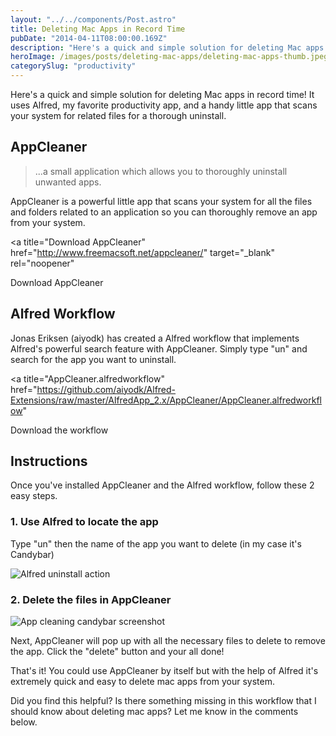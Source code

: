 ```yaml
---
layout: "../../components/Post.astro"
title: Deleting Mac Apps in Record Time
pubDate: "2014-04-11T08:00:00.169Z"
description: "Here's a quick and simple solution for deleting Mac apps in record time! It uses Alfred, my favorite productivity app"
heroImage: /images/posts/deleting-mac-apps/deleting-mac-apps-thumb.jpeg
categorySlug: "productivity"
---
```


Here's a quick and simple solution for deleting Mac apps in record time! It uses Alfred, my favorite productivity app, and a handy little app that scans your system for related files for a thorough uninstall.

## AppCleaner

> ...a small application which allows you to thoroughly uninstall unwanted apps.

AppCleaner is a powerful little app that scans your system for all the files and folders related to an application so you can thoroughly remove an app from your system.

<a
  title="Download AppCleaner"
  href="http://www.freemacsoft.net/appcleaner/"
  target="_blank"
  rel="noopener"
>
  Download AppCleaner
</a>

## Alfred Workflow

Jonas Eriksen (aiyodk) has created a Alfred workflow that implements Alfred's powerful search feature with AppCleaner. Simply type "un" and search for the app you want to uninstall.

<a
  title="AppCleaner.alfredworkflow"
  href="https://github.com/aiyodk/Alfred-Extensions/raw/master/AlfredApp_2.x/AppCleaner/AppCleaner.alfredworkflow"
>
  Download the workflow
</a>

## Instructions

Once you've installed AppCleaner and the Alfred workflow, follow these 2 easy steps.

### 1. Use Alfred to locate the app

Type "un" then the name of the app you want to delete (in my case it's Candybar)

<img
  src="/images/posts/deleting-mac-apps/alfred-uninstall-action.png"
  alt="Alfred uninstall action"
/>

### 2. Delete the files in AppCleaner

<img
  src="/images/posts/deleting-mac-apps/app-cleaner-candybar-screenshot.png"
  alt="App cleaning candybar screenshot"
  class="sm:float-left mr-4 mb-2"
  width={320}
  height="auto"
/>

Next, AppCleaner will pop up with all the necessary files to delete to remove the app. Click the "delete" button and your all done!

That's it! You could use AppCleaner by itself but with the help of Alfred it's extremely quick and easy to delete mac apps from your system.

Did you find this helpful? Is there something missing in this workflow that I should know about deleting mac apps? Let me know in the comments below.
